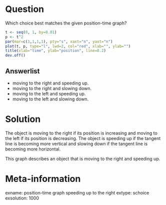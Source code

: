Question
========
Which choice best matches the given position-time graph? 

```r
t <- seq(0, 1, by=0.01)
p <- t^2
par(mar=c(1,1,1,1), pty="s", xaxt="n", yaxt="n")
plot(t, p, type="l", lwd=2, col="red", xlab="", ylab="")
title(xlab="time", ylab="position", line=0.2)
dev.off()
```

Answerlist
----------
* moving to the right and speeding up.
* moving to the right and slowing down.
* moving to the left and speeding up.
* moving to the left and slowing down.


Solution
========
The object is moving to the right if its position is increasing and moving to the left if its position is decreasing. 
The object is speeding up if the tangent line is becoming more vertical and slowing down if the tangent line is becoming more horizontal.

This graph describes an object that is moving to the right and speeding up.


Meta-information
================
exname: position-time graph speeding up to the right
extype: schoice
exsolution: 1000
